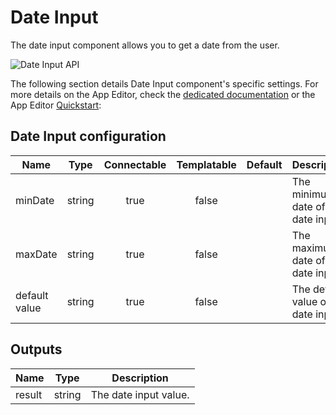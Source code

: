 

# Date Input

The date input component allows you to get a date from the user.

![Date Input API](../../assets/apps/4_app_component_library/date-input.png.webp)

The following section details Date Input component's specific settings. For more details on the App Editor, check the [dedicated documentation](../0_app_editor/index.mdx) or the App Editor [Quickstart](../../getting_started/7_apps_quickstart/index.mdx):

<div class="grid grid-cols-2 gap-6 mb-4">
    <DocCard
        color="orange"
        title="App Editor Documentation"
        description="The app editor is a low-code builder to create apps with components, create interactions with runnables, and configure the app settings."
        href="/docs/apps/app_editor"
    />
    <DocCard
        color="orange"
        title="Apps Quickstart"
        description="Learn how to build your first app in a matter of minutes."
        href="/docs/getting_started/apps_quickstart"
    />
</div>

## Date Input configuration

| Name          |  Type  | Connectable | Templatable | Default | Description                          |
| ------------- | :----: | :---------: | :---------: | :-----: | ------------------------------------ |
| minDate       | string |    true     |    false    |         | The minimum date of the date input.  |
| maxDate       | string |    true     |    false    |         | The maximum date of the date input.  |
| default value | string |    true     |    false    |         | The default value of the date input. |

## Outputs

| Name   |  Type  | Description           |
| ------ | :----: | --------------------- |
| result | string | The date input value. |
